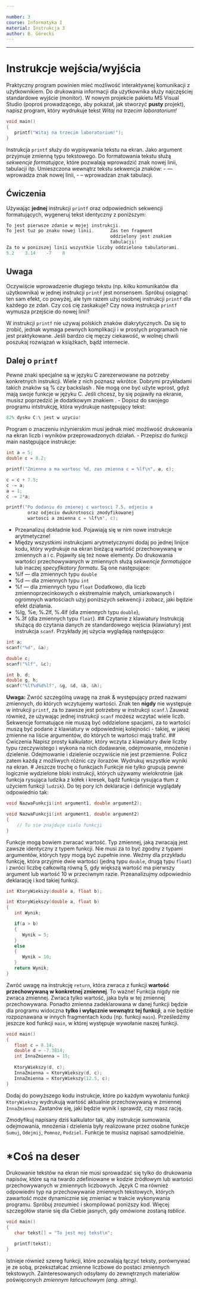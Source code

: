 ```yaml
---

number: 3
course: Informatyka I
material: Instrukcja 3
author: B. Górecki
---
```

---

# Instrukcje wejścia/wyjścia

Praktyczny program powinien mieć możliwość interaktywnej komunikacji z użytkownikiem. Do drukowania informacji dla użytkownika służy najczęściej standardowe wyjście (monitor). W nowym projekcie pakietu MS Visual Studio (poproś prowadzącego, aby pokazał, jak stworzyć **pusty** projekt), napisz program, który wydrukuje tekst *Witaj na trzecim laboratorium!*
```c++
void main()
{
   printf("Witaj na trzecim laboratorium!");
}
```
Instrukcja `printf` służy do wypisywania tekstu na ekran. Jako argument przyjmuje zmienną typu tekstowego. Do formatowania tekstu służą *sekwencje formatujące*, które pozwalają wprowadzić znak nowej linii, tabulacji itp. Umieszczona wewnątrz tekstu sekwencja znaków:
- \n --- wprowadza znak nowej linii,
- \t --- wprowadzan znak tabulacji.

## Ćwiczenia
Używając **jednej** instrukcji `printf` oraz odpowiednich sekwencji formatujących, wygeneruj tekst identyczny z poniższym:
```c++
To jest pierwsze zdanie w mojej instrukcji.
To jest tuz po znaku nowej linii.      Zas ten fragment
                                       oddzielony jest znakiem
                                       tabulacji!
Za to w ponizszej linii wszystkie liczby oddzielono tabulatorami.
5.2    3.14    -7    8
```
## Uwaga
Oczywiście wprowadzenie długiego tekstu (np. kilku komunikatów dla użytkownika) w jednej instrukcji `printf` jest nonsensem. Spróbuj osiągnąć ten sam efekt, co powyżej, ale tym razem użyj osobnej instrukcji `printf` dla każdego ze zdań. Czy coś cię zaskakuje? Czy nowa instrukcja `printf` wymusza przejście do nowej linii?

W instrukcji `printf` nie używaj polskich znaków diakrytycznych. Da się to zrobić, jednak wymaga pewnych komplikacji i w prostych programach nie jest praktykowane. Jeśli bardzo cię męczy ciekawość, w wolnej chwili poszukaj rozwiązań w książkach, bądź internecie.

## Dalej o `printf`
Pewne znaki specjalne są w języku C zarezerwowane na potrzeby konkretnych instrukcji. Wiele z nich poznasz wkrótce. Dobrymi przykładami takich znaków są % czy backslash \. Nie mogą one być użyte wprost, gdyż mają swoje funkcje w języku C. Jeśli chcesz, by się pojawiły na ekranie, musisz poprzedzić je dodatkowym znakiem \.
- Dopisz do swojego programu intstrukcję, która wydrukuje następujący tekst:
```c++
82% dysku C:\ jest w uzyciu!
```
Program o znaczeniu inżynierskim musi jednak mieć możliwość drukowania na ekran liczb i wyników przeprowadzonych działań.
- Przepisz do funkcji main następujące instrukcje:
```c++
int a = 5;
double c = 8.2;

printf("Zmienna a ma wartosc %d, zas zmienna c = %lf\n", a, c);

c = c + 7.5;
c -= a;
a = 1;
c -= 2*a;

printf("Po dodaniu do zmienej c wartosci 7.5, odjeciu a
        oraz odjeciu dwukrotnosci zmodyfikowanej
        wartosci a zmienna c = %lf\n", c);
```
- Przeanalizuj dokładnie kod. Pojawiają się w nim nowe instrukcje arytmetyczne!
- Między wszystkimi instrukcjami arytmetycznymi dodaj po jednej linijce kodu, który wydrukuje na ekran bieżącą wartość przechowywaną w zmiennych a i c.
Pojawiły się też nowe elementy. Do drukowania wartości przechowywanych w zmiennych służą *sekwencje formatujące* lub inaczej *specyfikatory formatu*. Są one następujące:
- %lf --- dla zmiennych typu `double`
- %d --- dla zmiennych typu `int`
- %f --- dla zmiennych typu `float`
Dodatkowo, dla liczb zmiennoprzecinkowych o ekstremalnie małych, umiarkowanych i ogromnych wartościach użyj poniższych sekwencji i zobacz, jaki będzie efekt działania.
- %lg, %e, %.2lf, %.4lf (dla zmiennych typu `double`),
- %.3f (dla zmiennych typu `float`).
## Czytanie z klawiatury
Instrukcją służącą do czytania danych ze standardowego wejścia (klawiatury) jest instrukcja `scanf`. Przykłady jej użycia wyglądają następująco:
```c++
int a;
scanf("%d", &a);

double c;
scanf("%lf", &c);

int b, d;
double g, h;
scanf("%lf%d%d%lf", &g, &d, &b, &h);
```
**Uwaga:** Zwróć szczególną uwagę na znak & występujący przed nazwami zmiennych, do których wczytujemy wartości. Znak ten **nigdy** nie występuje w intrukcji `printf`, za to zawsze jest potrzebny w instrukcji `scanf`.\\
Zauważ również, że używając jednej instrukcji `scanf` możesz wczytać wiele liczb. Sekwencje formatujące nie muszą być oddzielone spacjami, za to wartości muszą być podane z klawiatury w odpowiedniej kolejności - takiej, w jakiej zmienne na liście argumentów, do których te wartości mają trafić.
## Ćwiczenia
Napisz prosty kalkulator, który wczyta z klawiatury dwie liczby typu rzeczywistego i wykona na nich dodawanie, odejmowanie, mnożenie i dzielenie. Odejmowanie i dzielenie oczywiście nie jest przemienne. Policz zatem każdą z możliwych różnic czy ilorazów. Wydrukuj wszystkie wyniki na ekran.
# Jeszcze trochę o funkcjach
Funkcje nie tylko grupują pewne logicznie wydzielone bloki instrukcji, których używamy wielokrotnie (jak funkcja rysująca ludzika z kółek i kresek, bądź funkcja rysująca tłum z użyciem funkcji `ludzik`). Do tej pory ich deklaracje i definicje wyglądały odpowiednio tak:
```c++
void NazwaFunkcji(int argument1, double argument2);

void NazwaFunkcji(int argument1, double argument2)
{
    // Tu sie znajduje cialo funkcji
}
```

Funkcje mogą bowiem zwracać wartość. Typ zmiennej, jaką zwracają jest zawsze identyczny z typem funkcji. Nie musi za to być zgodny z typami argumentów, których typy mogą być zupełnie inne. Weźmy dla przykładu funkcję, która przyjmie dwie wartości (jedną typu `double`, drugą typu `float`) i zwróci liczbę całkowitą równą 5, gdy większą wartość ma pierwszy argument lub wartość 10 w przeciwnym razie. Przeanalizujmy odpowiednio deklarację i kod takiej funkcji.
```c++
int KtoryWiekszy(double a, float b);

int KtoryWiekszy(double a, float b)
{
   int Wynik;

   if(a > b)
   {
      Wynik = 5;
   }
   else
   {
      Wynik = 10;
   }
   return Wynik;
}
```
Zwróć uwagę na instrukcję `return`, która zwraca z funkcji **wartość przechowywaną w konkretnej zmiennej**. To ważne! Funkcja nigdy nie zwraca zmiennej. Zwraca tylko wartość, jaka była w tej zmiennej przechowywana. Ponadto zmienna zadeklarowana w danej funkcji będzie dla programu widoczna **tylko i wyłącznie wewnątrz tej funkcji**, a nie będzie rozpoznawana w innych fragmentach kodu (np. funkcji `main`). Prześledźmy jeszcze kod funkcji `main`, w której występuje wywołanie naszej funkcji.
```c++
void main()
{
   float c = 8.14;
   double d = -7.3814;
   int InnaZmienna = 15;
   
   KtoryWiekszy(d, c);
   InnaZmienna = KtoryWiekszy(d, c);
   InnaZmienna = KtoryWiekszy(12.5, c);
}
```
Dodaj do powyższego kodu instrukcje, które po każdym wywołaniu funkcji `KtoryWiekszy` wydrukują wartość aktualnie przechowywaną w zmiennej `InnaZmienna`. Zastanów się, jaki będzie wynik i sprawdź, czy masz rację.

Zmodyfikuj napisany dziś kalkulator tak, aby instrukcje sumowania, odejmowania, mnożenia i dzielenia były realizowane przez osobne funkcje `Sumuj`, `Odejmij`, `Pomnoz`, `Podziel`. Funkcje te musisz napisać samodzielnie.

# *Coś na deser
Drukowanie tekstów na ekran nie musi sprowadzać się tylko do drukowania napisów, które są na twardo zdefiniowane w kodzie źródłowym lub wartości przechowywanych w zmiennych liczbowych. Język C ma również odpowiedni typ na przechowywanie zmiennych tekstowych, których zawartość może dynamicznie się zmieniać w trakcie wykonywania programu. Spróbuj zrozumieć i skompilować poniższy kod. Więcej szczegółów stanie się dla Ciebie jasnych, gdy omówione zostaną *tablice*.
```c++
void main()
{
   char tekst[] = "To jest moj tekst\n";

   printf(tekst);
}
```
Istnieje również szereg funkcji, które pozwalają łączyć teksty, porównywać je ze sobą, przekształcać zmienne liczbowe do postaci zmiennych tekstowych. Zainteresowanych odsyłamy do zewnętrznych materiałów poświęconych *zmiennym łańcuchowym (ang. string)*.


